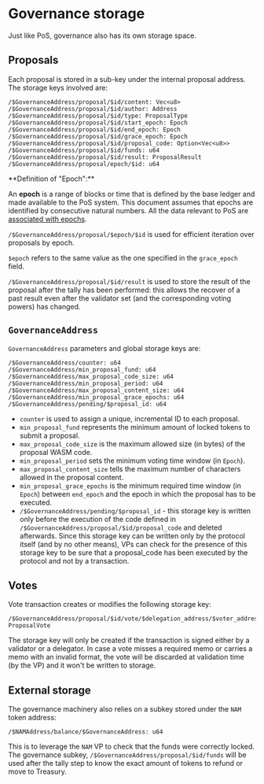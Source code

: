 

# Governance storage

Just like PoS, governance also has its own storage space.

## Proposals
Each proposal is stored in a sub-key under the internal proposal address. The storage keys involved are:

```
/$GovernanceAddress/proposal/$id/content: Vec<u8>
/$GovernanceAddress/proposal/$id/author: Address
/$GovernanceAddress/proposal/$id/type: ProposalType
/$GovernanceAddress/proposal/$id/start_epoch: Epoch
/$GovernanceAddress/proposal/$id/end_epoch: Epoch
/$GovernanceAddress/proposal/$id/grace_epoch: Epoch
/$GovernanceAddress/proposal/$id/proposal_code: Option<Vec<u8>>
/$GovernanceAddress/proposal/$id/funds: u64
/$GovernanceAddress/proposal/$id/result: ProposalResult
/$GovernanceAddress/proposal/epoch/$id: u64
```

<Callout type="info" emoji="⏱️">
**Definition of "Epoch":**

An **epoch** is a range of blocks or time that is defined by the base ledger and made available to the PoS system. 
This document assumes that epochs are identified by consecutive natural numbers. 
All the data relevant to PoS are [associated with epochs](../economics/proof-of-stake/objects-and-txs.mdx#epoched-data).
</Callout>

`/$GovernanceAddress/proposal/$epoch/$id` is used for efficient iteration over proposals by epoch.

`$epoch` refers to the same value as the one specified in the `grace_epoch` field.

`/$GovernanceAddress/proposal/$id/result` is used to store the result of the proposal after the tally has been performed: this allows the recover of a past result even after the validator set (and the corresponding voting powers) has changed.

## `GovernanceAddress`

`GovernanceAddress` parameters and global storage keys are:

```
/$GovernanceAddress/counter: u64
/$GovernanceAddress/min_proposal_fund: u64
/$GovernanceAddress/max_proposal_code_size: u64
/$GovernanceAddress/min_proposal_period: u64
/$GovernanceAddress/max_proposal_content_size: u64
/$GovernanceAddress/min_proposal_grace_epochs: u64
/$GovernanceAddress/pending/$proposal_id: u64
```

- `counter` is used to assign a unique, incremental ID to each proposal.
- `min_proposal_fund` represents the minimum amount of locked tokens to submit a proposal.
- `max_proposal_code_size` is the maximum allowed size (in bytes) of the proposal WASM code.
- `min_proposal_period` sets the minimum voting time window (in `Epoch`).
- `max_proposal_content_size` tells the maximum number of characters allowed in the proposal content.
- `min_proposal_grace_epochs` is the minimum required time window (in `Epoch`) between `end_epoch` and the epoch in which the proposal has to be executed.
- `/$GovernanceAddress/pending/$proposal_id` - this storage key is written only before the execution of the code defined in `/$GovernanceAddress/proposal/$id/proposal_code` and deleted afterwards. Since this storage key can be written only by the protocol itself (and by no other means), VPs can check for the presence of this storage key to be sure that a proposal_code has been executed by the protocol and not by a transaction.

## Votes

Vote transaction creates or modifies the following storage key:

```
/$GovernanceAddress/proposal/$id/vote/$delegation_address/$voter_address: ProposalVote
```

The storage key will only be created if the transaction is signed either by a validator or a delegator. 
In case a vote misses a required memo or carries a memo with an invalid format, the vote will be discarded at validation time (by the VP) and it won't be written to storage.


## External storage
The governance machinery also relies on a subkey stored under the `NAM` token address:

```
/$NAMAddress/balance/$GovernanceAddress: u64
```

This is to leverage the `NAM` VP to check that the funds were correctly locked. 
The governance subkey, `/$GovernanceAddress/proposal/$id/funds` will be used after the tally step to know the exact amount of tokens to refund or move to Treasury.